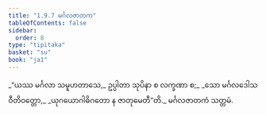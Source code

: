 ```yaml
---
title: "1.9.7 မင်္ဂလဇာတက"
tableOfContents: false
sidebar:
  order: 8
type: "tipitaka"
basket: "su"
book: "ja1"
---
```



<DynamicBreadcrumb />

<Division number="87" book="ja1">

<Paragraph number="192" type="verses" book="ja1">
_“ယဿ မင်္ဂလာ သမူဟတာသေ,_  
ဥပ္ပါတာ သုပိနာ စ လက္ခဏာ စ;_  
_သော မင်္ဂလဒေါသဝီတိဝတ္တော,_  
_ယုဂယောဂါဓိဂတော န ဇာတုမေတီ”တိ._  


</Paragraph>
</Division>

<Paragraph number="193" type="center" book="ja1">
မင်္ဂလဇာတကံ သတ္တမံ.
</Paragraph>